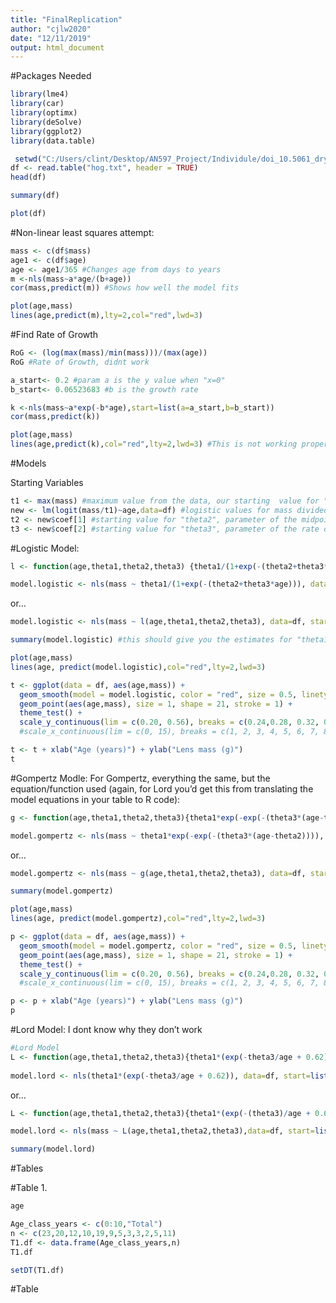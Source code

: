 ```yaml
---
title: "FinalReplication"
author: "cjlw2020"
date: "12/11/2019"
output: html_document
---
```

#Packages Needed
```r
library(lme4)
library(car)
library(optimx)
library(deSolve)
library(ggplot2)
library(data.table)
```
```r
 setwd("C:/Users/clint/Desktop/AN597_Project/Individule/doi_10.5061_dryad.0r31r__v1")
df <- read.table("hog.txt", header = TRUE)
head(df)
```

```r
summary(df)
```
```r
plot(df)
```
#Non-linear least squares attempt:
```r
mass <- c(df$mass)
age1 <- c(df$age)
age <- age1/365 #Changes age from days to years
m <-nls(mass~a*age/(b+age))
cor(mass,predict(m)) #Shows how well the model fits
```

```r
plot(age,mass)
lines(age,predict(m),lty=2,col="red",lwd=3)
```
#Find Rate of Growth
```r
RoG <- (log(max(mass)/min(mass)))/(max(age)) 
RoG #Rate of Growth, didnt work
```
```r
a_start<- 0.2 #param a is the y value when "x=0"
b_start<- 0.06523683 #b is the growth rate
```
```r
k <-nls(mass~a*exp(-b*age),start=list(a=a_start,b=b_start))
cor(mass,predict(k)) 
```
```r
plot(age,mass)
lines(age,predict(k),col="red",lty=2,lwd=3) #This is not working properly
```

#Models

Starting Variables
```r
t1 <- max(mass) #maximum value from the data, our starting  value for "theta1", parameter for the asymptote of growth
new <- lm(logit(mass/t1)~age,data=df) #logistic values for mass divided by the asymptote (an approximation of the curve values for each individual)
t2 <- new$coef[1] #starting value for "theta2", parameter of the midpoint of the growth curve
t3 <- new$coef[2] #starting value for "theta3", parameter of the rate of growth
```

#Logistic Model:
```r
l <- function(age,theta1,theta2,theta3) {theta1/(1+exp(-(theta2+theta3*age)))} #here we're writing out the function for logistic growth (this is how we tell R what function we're using to model growth... like the function in the table in your paper), which estimates parameters "theta1", "theta2", and "theta3" for changes in a variable (like "BW") based on "AGE".

model.logistic <- nls(mass ~ theta1/(1+exp(-(theta2+theta3*age))), data=df, start=list(theta1=t1,theta2=t2,theta3=t3))
```
or...
```r
model.logistic <- nls(mass ~ l(age,theta1,theta2,theta3), data=df, start=list(theta1=t1,theta2=t2,theta3=t3))

summary(model.logistic) #this should give you the estimates for "theta1", "theta2", and "theta3" based on the data.
```
```r
plot(age,mass)
lines(age, predict(model.logistic),col="red",lty=2,lwd=3)
```
```r
t <- ggplot(data = df, aes(age,mass)) +
  geom_smooth(model = model.logistic, color = "red", size = 0.5, linetype = 2, alpha = 0.15)  +
  geom_point(aes(age,mass), size = 1, shape = 21, stroke = 1) +
  theme_test() +
  scale_y_continuous(lim = c(0.20, 0.56), breaks = c(0.24,0.28, 0.32, 0.36, 0.40, 0.44, 0.48, 0.52, 0.56))
  #scale_x_continuous(lim = c(0, 15), breaks = c(1, 2, 3, 4, 5, 6, 7, 8, 9, 10, 11, 12, 13, 14, 15))

t <- t + xlab("Age (years)") + ylab("Lens mass (g)") 
t
```


#Gompertz Modle: 
For Gompertz, everything the same, but the equation/function used (again, for Lord you'd get this from translating the model equations in your table to R code):
```r
g <- function(age,theta1,theta2,theta3){theta1*exp(-exp(-(theta3*(age-theta2))))}

model.gompertz <- nls(mass ~ theta1*exp(-exp(-(theta3*(age-theta2)))), data=df, start=list(theta1=t1,theta2=t2,theta3=t3))
```
or...
```r
model.gompertz <- nls(mass ~ g(age,theta1,theta2,theta3), data=df, start=list(theta1=t1,theta2=t2,theta3=t3))

summary(model.gompertz)
```
```r
plot(age,mass)
lines(age, predict(model.gompertz),col="red",lty=2,lwd=3)
```

```r
p <- ggplot(data = df, aes(age,mass)) +
  geom_smooth(model = model.gompertz, color = "red", size = 0.5, linetype = 2, alpha = 0.15)  +
  geom_point(aes(age,mass), size = 1, shape = 21, stroke = 1) +
  theme_test() +
  scale_y_continuous(lim = c(0.20, 0.56), breaks = c(0.24,0.28, 0.32, 0.36, 0.40, 0.44, 0.48, 0.52, 0.56))
  #scale_x_continuous(lim = c(0, 15), breaks = c(1, 2, 3, 4, 5, 6, 7, 8, 9, 10, 11, 12, 13, 14, 15))

p <- p + xlab("Age (years)") + ylab("Lens mass (g)") 
p
```

#Lord Model: I dont know why they don't work
```r
#Lord Model 
L <- function(age,theta1,theta2,theta3){theta1*(exp(-theta3/age + 0.62))}
  
model.lord <- nls(theta1*(exp(-theta3/age + 0.62)), data=df, start=list(theta1=t1,theta2=t2,theta3=t3))
```
or...
```r
L <- function(age,theta1,theta2,theta3){theta1*(exp(-(theta3)/age + 0.62))}

model.lord <- nls(mass ~ L(age,theta1,theta2,theta3),data=df, start=list(theta1=t1,theta2=t2,theta3=t3))

summary(model.lord)
```

#Tables

#Table 1.
```r
age
```

```r
Age_class_years <- c(0:10,"Total")
n <- c(23,20,12,10,19,9,5,3,3,2,5,11)
T1.df <- data.frame(Age_class_years,n)
T1.df
```
```r
setDT(T1.df)
```

#Table



